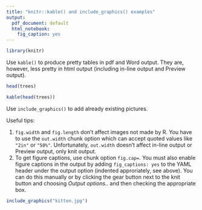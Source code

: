 ```yaml
---
title: "knitr::kable() and include_graphics() examples"
output:
  pdf_document: default
  html_notebook: 
    fig_caption: yes
---
```

```r
library(knitr)
```

Use `kable()` to produce pretty tables in pdf and Word output.  They are, however, less pretty in html output (including in-line output and Preview output).

```r
head(trees)
```

```r
kable(head(trees))
```

Use `include_graphics()` to add already existing pictures.

Useful tips:

1. `fig.width` and `fig.length` don't affect images not made by R. You have to use the `out.width` chunk option which can accept quoted values like `"2in"` or `"50%"`.  Unfortunately, `out.width` doesn't affect in-line output or Preview output, only knit output.
2. To get figure captions, use chunk option `fig.cap=`. You must also enable figure captions in the output by adding `fig_captions: yes` to the YAML header under the output option (indented approriately, see above).  You can do this manually or by clicking the gear button next to the knit button and choosing *Output options..* and then checking the appropriate box.

```r
include_graphics("kitten.jpg")
```